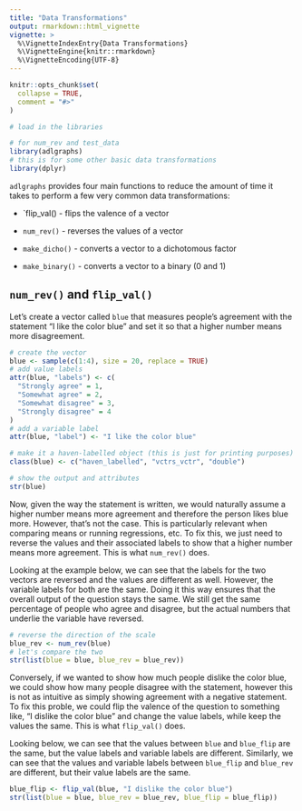 ```yaml
---
title: "Data Transformations"
output: rmarkdown::html_vignette
vignette: >
  %\VignetteIndexEntry{Data Transformations}
  %\VignetteEngine{knitr::rmarkdown}
  %\VignetteEncoding{UTF-8}
---
```



```r
knitr::opts_chunk$set(
  collapse = TRUE,
  comment = "#>"
)
```

```r
# load in the libraries

# for num_rev and test_data
library(adlgraphs)
# this is for some other basic data transformations
library(dplyr)


```


`adlgraphs` provides four main functions to reduce the amount of time it takes to perform a few very common data transformations:

- `flip_val() - flips the valence of a vector

- `num_rev()` - reverses the values of a vector

- `make_dicho()` - converts a vector to a dichotomous factor

- `make_binary()` - converts a vector to a binary (0 and 1)

## `num_rev()` and `flip_val()`

Let's create a vector called `blue` that measures people's agreement with the statement "I like the color blue" and set it so that a higher number means more disagreement.

```r

# create the vector
blue <- sample(c(1:4), size = 20, replace = TRUE)
# add value labels
attr(blue, "labels") <- c(
  "Strongly agree" = 1, 
  "Somewhat agree" = 2, 
  "Somewhat disagree" = 3, 
  "Strongly disagree" = 4
)
# add a variable label
attr(blue, "label") <- "I like the color blue"

# make it a haven-labelled object (this is just for printing purposes)
class(blue) <- c("haven_labelled", "vctrs_vctr", "double")

# show the output and attributes
str(blue)

```

Now, given the way the statement is written, we would naturally assume a higher number means more agreement and therefore the person likes blue more. However, that's not the case. This is particularly relevant when comparing means or running regressions, etc. To fix this, we just need to reverse the values and their associated labels to show that a higher number means more agreement. This is what `num_rev()` does. 

Looking at the example below, we can see that the labels for the two vectors are reversed and the values are different as well. However, the variable labels for both are the same. Doing it this way ensures that the overall output of the question stays the same. We still get the same percentage of people who agree and disagree, but the actual numbers that underlie the variable have reversed. 


```r
# reverse the direction of the scale
blue_rev <- num_rev(blue)
# let's compare the two
str(list(blue = blue, blue_rev = blue_rev))

```

Conversely, if we wanted to show how much people dislike the color blue, we could show how many people disagree with the statement, however this is not as intuitive as simply showing agreement with a negative statement. To fix this proble, we could flip the valence of the question to something like, "I dislike the color blue" and change the value labels, while keep the values the same. This is what `flip_val()` does.

Looking below, we can see that the values between `blue` and `blue_flip` are the same, but the value labels and variable labels are different. Similarly, we can see that the values and variable labels between `blue_flip` and `blue_rev` are different, but their value labels are the same. 

```r
blue_flip <- flip_val(blue, "I dislike the color blue")
str(list(blue = blue, blue_rev = blue_rev, blue_flip = blue_flip))
```


